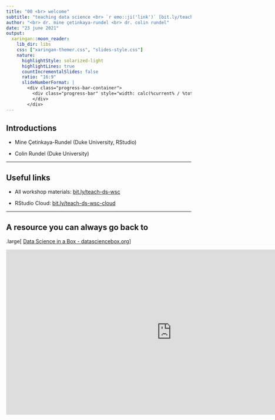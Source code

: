 ```yaml
---
title: "00 <br> welcome"
subtitle: "teaching data science <br> `r emo::ji('link')` [bit.ly/teach-ds-wsc](https://bit.ly/teach-ds-wsc)"
author: "<br> dr. mine çetinkaya-rundel <br> dr. colin rundel"
date: "23 june 2021"
output:
  xaringan::moon_reader:
    lib_dir: libs
    css: ["xaringan-themer.css", "slides-style.css"]
    nature:
      highlightStyle: solarized-light
      highlightLines: true
      countIncrementalSlides: false
      ratio: "16:9"
      slideNumberFormat: |
        <div class="progress-bar-container">
          <div class="progress-bar" style="width: calc(%current% / %total% * 100%);">
          </div>
        </div>
---
```


## Introductions

- Mine Çetinkaya-Rundel (Duke University, RStudio)

- Colin Rundel (Duke University)

---

## Useful links

- All workshop materials: [bit.ly/teach-ds-wsc](https://bit.ly/teach-ds-wsc)

- RStudio Cloud: [bit.ly/teach-ds-wsc-cloud](https://bit.ly/teach-ds-wsc-cloud)

---

## A resource you can always go back to

.large[
[Data Science in a Box - datasciencebox.org](https://datasciencebox.org/)
]

<iframe width="900" height="450" src="https://datasciencebox.org" frameborder="0" style="background:white;"></iframe>  
